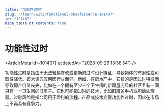 ```yaml
---
title: "功能性过时"
slug: "/learn/wiki/functional-obsolescence-101407"
id: "101407"
hide_table_of_contents: true
---
```



# 功能性过时

<ArticleMeta id={101407} updatedAt={'2023-09-26 13:58:54'} />
<div className='border-solid border-b border-t-0 my-4 border-[var(--ifm-color-gray-300)]' />

功能性过时是指由于无法轻易修改或更新的过时设计特征，导致物体的有用性或可取性降低。该术语的应用因行业而异。例如，在房地产中，它指的是因过时特征而导致房产价值丧失，比如在一个拥有至少三个卫生间的新房屋充斥的社区里有一间只有一个卫生间的旧房子。它也可能指过时的技术，比如旧版的手机或电脑处理器。过时风险是指公司用于盈利的流程、产品或技术变得功能性过时，因此在市场上不再具有竞争力。
